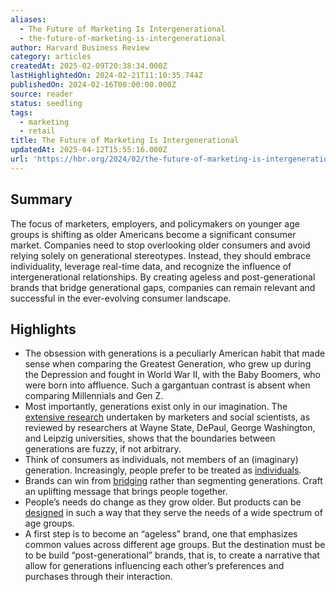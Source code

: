 ```yaml
---
aliases:
  - The Future of Marketing Is Intergenerational
  - the-future-of-marketing-is-intergenerational
author: Harvard Business Review
category: articles
createdAt: 2025-02-09T20:38:34.000Z
lastHighlightedOn: 2024-02-21T11:10:35.744Z
publishedOn: 2024-02-16T00:00:00.000Z
source: reader
status: seedling
tags:
  - marketing
  - retail
title: The Future of Marketing Is Intergenerational
updatedAt: 2025-04-12T15:55:16.000Z
url: 'https://hbr.org/2024/02/the-future-of-marketing-is-intergenerational'
---
```

## Summary

The focus of marketers, employers, and policymakers on younger age groups is shifting as older Americans become a significant consumer market. Companies need to stop overlooking older consumers and avoid relying solely on generational stereotypes. Instead, they should embrace individuality, leverage real-time data, and recognize the influence of intergenerational relationships. By creating ageless and post-generational brands that bridge generational gaps, companies can remain relevant and successful in the ever-evolving consumer landscape.

## Highlights

- The obsession with generations is a peculiarly American habit that made sense when comparing the Greatest Generation, who grew up during the Depression and fought in World War II, with the Baby Boomers, who were born into affluence. Such a gargantuan contrast is absent when comparing Millennials and Gen Z.
- Most importantly, generations exist only in our imagination. The [extensive research](https://www.researchgate.net/publication/343888626_Generations_and_Generational_Differences_Debunking_Myths_in_Organizational_Science_and_Practice_and_Paving_New_Paths_Forward) undertaken by marketers and social scientists, as reviewed by researchers at Wayne State, DePaul, George Washington, and Leipzig universities, shows that the boundaries between generations are fuzzy, if not arbitrary.
- Think of consumers as individuals, not members of an (imaginary) generation. Increasingly, people prefer to be treated as [individuals](https://www.forbes.com/sites/forbesagencycouncil/2019/03/13/in-the-era-of-individuality-how-can-brands-create-successful-relationships-with-their-customers/?sh=6345cdad7853).
- Brands can win from [bridging](https://www.forbes.com/sites/forbescontentmarketing/2021/10/15/how-to-bridge-the-age-gap-in-marketing/?sh=142447a467fd) rather than segmenting generations. Craft an uplifting message that brings people together.
- People’s needs do change as they grow older. But products can be [designed](https://www.system-concepts.com/insights/product-design-and-the-ageing-population/) in such a way that they serve the needs of a wide spectrum of age groups.
- A first step is to become an “ageless” brand, one that emphasizes common values across different age groups. But the destination must be to be build “post-generational” brands, that is, to create a narrative that allow for generations influencing each other’s preferences and purchases through their interaction.
